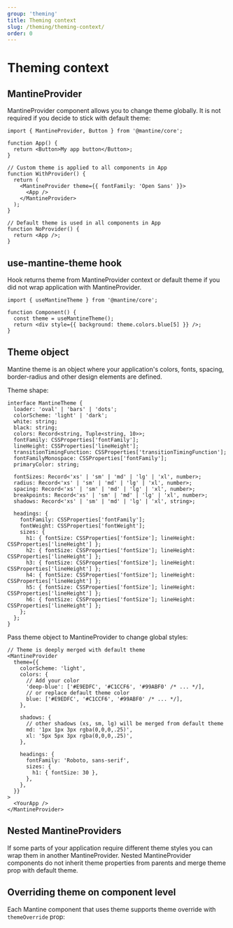 ```yaml
---
group: 'theming'
title: Theming context
slug: /theming/theming-context/
order: 0
---
```



# Theming context

## MantineProvider

MantineProvider component allows you to change theme globally.
It is not required if you decide to stick with default theme:

```tsx
import { MantineProvider, Button } from '@mantine/core';

function App() {
  return <Button>My app button</Button>;
}

// Custom theme is applied to all components in App
function WithProvider() {
  return (
    <MantineProvider theme={{ fontFamily: 'Open Sans' }}>
      <App />
    </MantineProvider>
  );
}

// Default theme is used in all components in App
function NoProvider() {
  return <App />;
}
```

## use-mantine-theme hook

Hook returns theme from MantineProvider context or default theme
if you did not wrap application with MantineProvider.

```tsx
import { useMantineTheme } from '@mantine/core';

function Component() {
  const theme = useMantineTheme();
  return <div style={{ background: theme.colors.blue[5] }} />;
}
```

## Theme object

Mantine theme is an object where your application's colors, fonts, spacing, border-radius and other design elements are defined.

Theme shape:

```tsx
interface MantineTheme {
  loader: 'oval' | 'bars' | 'dots';
  colorScheme: 'light' | 'dark';
  white: string;
  black: string;
  colors: Record<string, Tuple<string, 10>>;
  fontFamily: CSSProperties['fontFamily'];
  lineHeight: CSSProperties['lineHeight'];
  transitionTimingFunction: CSSProperties['transitionTimingFunction'];
  fontFamilyMonospace: CSSProperties['fontFamily'];
  primaryColor: string;

  fontSizes: Record<'xs' | 'sm' | 'md' | 'lg' | 'xl', number>;
  radius: Record<'xs' | 'sm' | 'md' | 'lg' | 'xl', number>;
  spacing: Record<'xs' | 'sm' | 'md' | 'lg' | 'xl', number>;
  breakpoints: Record<'xs' | 'sm' | 'md' | 'lg' | 'xl', number>;
  shadows: Record<'xs' | 'sm' | 'md' | 'lg' | 'xl', string>;

  headings: {
    fontFamily: CSSProperties['fontFamily'];
    fontWeight: CSSProperties['fontWeight'];
    sizes: {
      h1: { fontSize: CSSProperties['fontSize']; lineHeight: CSSProperties['lineHeight'] };
      h2: { fontSize: CSSProperties['fontSize']; lineHeight: CSSProperties['lineHeight'] };
      h3: { fontSize: CSSProperties['fontSize']; lineHeight: CSSProperties['lineHeight'] };
      h4: { fontSize: CSSProperties['fontSize']; lineHeight: CSSProperties['lineHeight'] };
      h5: { fontSize: CSSProperties['fontSize']; lineHeight: CSSProperties['lineHeight'] };
      h6: { fontSize: CSSProperties['fontSize']; lineHeight: CSSProperties['lineHeight'] };
    };
  };
}
```

Pass theme object to MantineProvider to change global styles:

```tsx
// Theme is deeply merged with default theme
<MantineProvider
  theme={{
    colorScheme: 'light',
    colors: {
      // Add your color
      'deep-blue': ['#E9EDFC', '#C1CCF6', '#99ABF0' /* ... */],
      // or replace default theme color
      blue: ['#E9EDFC', '#C1CCF6', '#99ABF0' /* ... */],
    },

    shadows: {
      // other shadows (xs, sm, lg) will be merged from default theme
      md: '1px 1px 3px rgba(0,0,0,.25)',
      xl: '5px 5px 3px rgba(0,0,0,.25)',
    },

    headings: {
      fontFamily: 'Roboto, sans-serif',
      sizes: {
        h1: { fontSize: 30 },
      },
    },
  }}
>
  <YourApp />
</MantineProvider>
```

## Nested MantineProviders

If some parts of your application require different theme styles
you can wrap them in another MantineProvider.
Nested MantineProvider components do not inherit theme properties from parents
and merge theme prop with default theme.

<NestedProvidersDemo />

## Overriding theme on component level

Each Mantine component that uses theme supports theme override with `themeOverride` prop:

<ThemeOverrideDemo />
